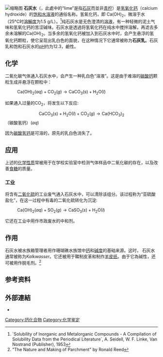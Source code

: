 {{about|氢氧化钙溶液|氢氧化钙固体|氢氧化钙}}
[[File:Limewater.jpg|缩略图]]
'''石灰水'''（{{lang-en|limewater}}，此處中的“lime”是指[[石灰|石灰]]而並非[[青柠|青柠]]）是[[氢氧化钙|氢氧化钙]]（calcium hydroxide）的[[饱和_(化学)|饱和水溶液]]的通俗名称。氢氧化钙，即 Ca(OH)<sub>2</sub>，微溶于水（25°C时[[溶解性|溶解度]]为1.5 g/L）。<ref>´Solubility of Inorganic and Metalorganic Compounds - A Compilation of Solubility Data from the Periodical Literature´, A. Seidell, W. F. Linke, Van Nostrand (Publisher), 1953</ref>纯石灰水是无色澄清的[[溶液|溶液]]，有一种轻微的泥土气味和氢氧化钙的苦涩碱味。石灰水是透過将氢氧化钙在纯水中搅拌溶解，再滤去多余未溶解的Ca(OH)<sub>2</sub>。当多余的氢氧化钙被加入到石灰水中时，会产生悬浮的氢氧化钙颗粒，使它呈现出乳白色的面貌，在这种情况下它通常被称为'''石灰乳'''。石灰乳和饱和石灰水的[[pH|pH]]约为12.3，鹼性。

==化学==
二氧化碳气体通入石灰水中，会产生一种乳白色“溶液”。这是由于难溶的[[碳酸钙|碳酸钙]]颗粒生成并悬浮在颗粒中：

: <math>\mbox{Ca(OH)}_{2}(aq)+ \mbox{CO}_{2}(g) \rightarrow \mbox{CaCO}_{3}(s) + \mbox{H}_{2}\mbox{O}(l)</math>

如果通入过量的CO<sub>2</sub>，将发生以下反应:

:<math>\mbox{CaCO}_{3}(s) + \mbox{H}_{2}\mbox{O}(l) +\mbox{CO}_{2}(g) \rightarrow \mbox{Ca(HCO}_{3}\mbox{)}_{2}</math>（碳酸氢钙）<math>(aq)</math>

因为[[碳酸氢钙|碳酸氢钙]]是可溶的，原先的乳白色消失了。

==应用==
上述的[[化学性质|化学性质]]常被用于在学校实验室中检测气体样品中二氧化碳的存在，以及改善[[食糖|食糖]]的质量。

===工业===
将含有[[二氧化硫|二氧化硫]]的工业废气通入石灰水中，可以清除该组分。该过程称为“亚硫酸盐化”，在这一过程中有毒的二氧化硫转化为沉淀:

: <math>\mbox{Ca(OH)}_{2}(aq)+ \mbox{SO}_{2}(g) \rightarrow \mbox{CaSO}_{3}(s) + \mbox{H}_{2}\mbox{O}(l)</math>

它还在工业中用作市政废水的中和剂。

==作用==
石灰水被水族箱管理者用作珊瑚礁水族馆中[[钙|钙]]和[[碱度|碱度]]的基础来源。这时， 石灰水通常被称为''Kalkwasser''。它还被用于鞣制皮革和制作[[羊皮纸|羊皮纸]]。由于它為碱性，还可被用作脱毛剂。<ref>"The Nature and Making of Parchment" by Ronald Reed</ref>

==参考资料==
{{reflist}}

==外部連結==
*{{commonscat inline|Limewater}}

[[Category:钙化合物|Category:钙化合物]]
[[Category:化学鉴定|Category:化学鉴定]]